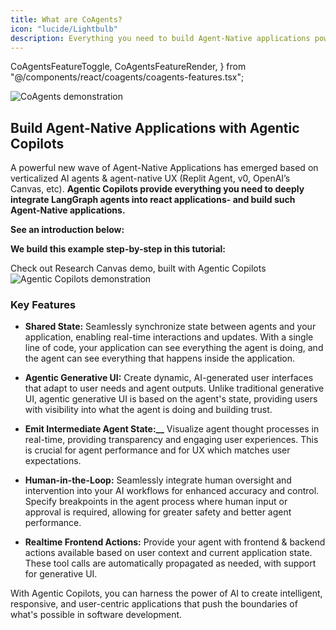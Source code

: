 ```yaml
---
title: What are CoAgents?
icon: "lucide/Lightbulb"
description: Everything you need to build Agent-Native applications powered by CopilotKit & LangGraph. The building blocks for the next generation of AI-native apps.
---
```


  CoAgentsFeatureToggle,
  CoAgentsFeatureRender,
} from "@/components/react/coagents/coagents-features.tsx";


<Frame className="mt-0 mb-12">
  <img
    src="/images/CoAgents.gif"
    alt="CoAgents demonstration"
    className="w-auto"
  />
</Frame>

## Build Agent-Native Applications with Agentic Copilots

A powerful new wave of Agent-Native Applications has emerged based on verticalized AI agents & agent-native UX (Replit Agent, v0, OpenAI’s Canvas, etc). **Agentic Copilots provide everything you need to deeply integrate LangGraph agents into react applications-
and build such Agent-Native applications.**

**See an introduction below:**

<div className="flex justify-center my-12">
  <YouTubeVideo videoId="tVjVYJE-Nic" defaultPlaybackRate={1.0} />
</div>

**We build this example step-by-step in this tutorial:**
<div className="flex justify-center my-12">
  <YouTubeVideo videoId="0b6BVqPwqA0" defaultPlaybackRate={1.0} />
</div>

<Link
  href="https://github.com/CopilotKit/CopilotKit/blob/main/examples/coagents-research-canvas/readme.md"
  className="text-primary-600 decoration-from-font underline [text-underline-position:from-font]"
>
  Check out Research Canvas demo, built with Agentic Copilots
</Link>

<Link
  href="https://github.com/CopilotKit/CopilotKit/blob/main/examples/coagents-research-canvas/readme.md"
  className="text-primary-600 decoration-from-font underline [text-underline-position:from-font]"
>
  <Frame className="-mt-12">
    <img
      src="/images/coagents/SharedStateCoAgents.gif"
      alt="Agentic Copilots demonstration"
      className="w-auto"
    />
  </Frame>
</Link>

### Key Features

- **__Shared State:__** Seamlessly synchronize state between agents and your application, enabling real-time interactions and updates. With a single line of code, your application can see everything the agent is doing, and the agent can see everything that happens inside the application.

- **__Agentic Generative UI:__** Create dynamic, AI-generated user interfaces that adapt to user needs and agent outputs. Unlike traditional generative UI, agentic generative UI is based on the agent's state, providing users with visibility into what the agent is doing and building trust.

- **Emit Intermediate Agent State:__** Visualize agent thought processes in real-time, providing transparency and engaging user experiences. This is crucial for agent performance and for UX which matches user expectations.

- **__Human-in-the-Loop:__** Seamlessly integrate human oversight and intervention into your AI workflows for enhanced accuracy and control. Specify breakpoints in the agent process where human input or approval is required, allowing for greater safety and better agent performance.

- **__Realtime Frontend Actions:__** Provide your agent with frontend & backend actions available based on user context and current application state. These tool calls are automatically propagated as needed, with support for generative UI.

With Agentic Copilots, you can harness the power of AI to create intelligent, responsive, and user-centric applications that push the boundaries of what's possible in software development.



